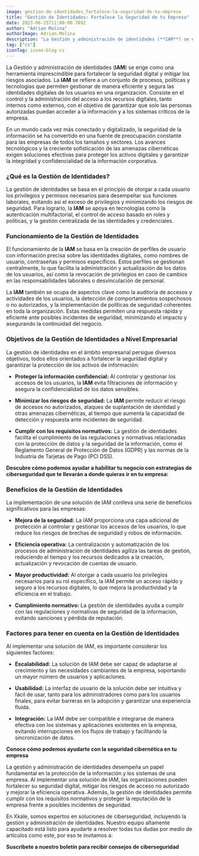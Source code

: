 ```yaml
---
image: gestion-de-identidades_fortalece-la-seguridad-de-tu-empresa
title: "Gestión de Identidades: Fortalece la Seguridad de tu Empresa"
date: 2023-06-25T11:00:00.789Z
author: "Adrian Molina"
authorImage: Adrian-Molina
description: "La Gestión y administración de identidades (**IAM**) se erige como una herramienta imprescindible para fortalecer la seguridad digital y mitigar los riesgos asociados. La **IAM** se refiere a un conjunto de procesos, políticas y tecnologías que permiten gestionar de manera eficiente y segura las identidades digitales de los usuarios en una organización. "
tag: ["cs"]
iconTag: icono-blog-cs
---
```



La Gestión y administración de identidades (**IAM**) se erige como una herramienta imprescindible para fortalecer la seguridad digital y mitigar los riesgos asociados. La **IAM** se refiere a un conjunto de procesos, políticas y tecnologías que permiten gestionar de manera eficiente y segura las identidades digitales de los usuarios en una organización. Consiste en el control y la administración del acceso a los recursos digitales, tanto internos como externos, con el objetivo de garantizar que solo las personas autorizadas puedan acceder a la información y a los sistemas críticos de la empresa.

En un mundo cada vez más conectado y digitalizado, la seguridad de la información se ha convertido en una fuente de preocupación constante para las empresas de todos los tamaños y sectores. Los avances tecnológicos y la creciente sofisticación de las amenazas cibernéticas exigen soluciones efectivas para proteger los activos digitales y garantizar la integridad y confidencialidad de la información corporativa.

### ¿Qué es la Gestión de Identidades?
La gestión de identidades se basa en el principio de otorgar a cada usuario los privilegios y permisos necesarios para desempeñar sus funciones laborales, evitando así el exceso de privilegios y minimizando los riesgos de seguridad. Para lograrlo, la **IAM** se apoya en tecnologías como la autenticación multifactorial, el control de acceso basado en roles y políticas, y la gestión centralizada de las identidades y credenciales.

### Funcionamiento de la Gestión de Identidades
El funcionamiento de la **IAM** se basa en la creación de perfiles de usuario con información precisa sobre las identidades digitales, como nombres de usuario, contraseñas y permisos específicos. Estos perfiles se gestionan centralmente, lo que facilita la administración y actualización de los datos de los usuarios, así como la revocación de privilegios en caso de cambios en las responsabilidades laborales o desvinculación de personal.

La **IAM** también se ocupa de aspectos clave como la auditoría de accesos y actividades de los usuarios, la detección de comportamientos sospechosos o no autorizados, y la implementación de políticas de seguridad coherentes en toda la organización. Estas medidas permiten una respuesta rápida y eficiente ante posibles incidentes de seguridad, minimizando el impacto y asegurando la continuidad del negocio.

### Objetivos de la Gestión de Identidades a Nivel Empresarial
La gestión de identidades en el ámbito empresarial persigue diversos objetivos, todos ellos orientados a fortalecer la seguridad digital y garantizar la protección de los activos de información:

- **Proteger la información confidencial:** Al controlar y gestionar los accesos de los usuarios, la **IAM** evita filtraciones de información y asegura la confidencialidad de los datos sensibles.

- **Minimizar los riesgos de seguridad:** La **IAM** permite reducir el riesgo de accesos no autorizados, ataques de suplantación de identidad y otras amenazas cibernéticas, al tiempo que aumenta la capacidad de detección y respuesta ante incidentes de seguridad.

- **Cumplir con los requisitos normativos:** La gestión de identidades facilita el cumplimiento de las regulaciones y normativas relacionadas con la protección de datos y la seguridad de la información, como el Reglamento General de Protección de Datos (GDPR) y las normas de la Industria de Tarjetas de Pago (PCI DSS).

**Descubre cómo podemos ayudar a habilitar tu negocio con estrategias de ciberseguridad que te llevarán a donde quieras ir en tu empresa:**

<Link text="¡descubre cómo!" href="/ciberseguridad"/>

### Beneficios de la Gestión de Identidades
La implementación de una solución de IAM conlleva una serie de beneficios significativos para las empresas:

- **Mejora de la seguridad:** La IAM proporciona una capa adicional de protección al controlar y gestionar los accesos de los usuarios, lo que reduce los riesgos de brechas de seguridad y robos de información.

- **Eficiencia operativa:** La centralización y automatización de los procesos de administración de identidades agiliza las tareas de gestión, reduciendo el tiempo y los recursos dedicados a la creación, actualización y revocación de cuentas de usuario.

- **Mayor productividad:** Al otorgar a cada usuario los privilegios necesarios para su rol específico, la IAM permite un acceso rápido y seguro a los recursos digitales, lo que mejora la productividad y la eficiencia en el trabajo.

- **Cumplimiento normativo:** La gestión de identidades ayuda a cumplir con las regulaciones y normativas de seguridad de la información, evitando sanciones y pérdida de reputación.

### Factores para tener en cuenta en la Gestión de Identidades
Al implementar una solución de IAM, es importante considerar los siguientes factores:

- **Escalabilidad:** La solución de IAM debe ser capaz de adaptarse al crecimiento y las necesidades cambiantes de la empresa, soportando un mayor número de usuarios y aplicaciones.

- **Usabilidad:** La interfaz de usuario de la solución debe ser intuitiva y fácil de usar, tanto para los administradores como para los usuarios finales, para evitar barreras en la adopción y garantizar una experiencia fluida.

- **Integración:** La IAM debe ser compatible e integrarse de manera efectiva con los sistemas y aplicaciones existentes en la empresa, evitando interrupciones en los flujos de trabajo y facilitando la sincronización de datos.

**Conoce cómo podemos ayudarte con la seguridad cibernética en tu empresa**

<Link text="¡quiero saber cómo!" href="/ciberseguridad"/>

La gestión y administración de identidades desempeña un papel fundamental en la protección de la información y los sistemas de una empresa. Al implementar una solución de IAM, las organizaciones pueden fortalecer su seguridad digital, mitigar los riesgos de acceso no autorizado y mejorar la eficiencia operativa. Además, la gestión de identidades permite cumplir con los requisitos normativos y proteger la reputación de la empresa frente a posibles incidentes de seguridad.

En Xkale, somos expertos en soluciones de ciberseguridad, incluyendo la gestión y administración de identidades. Nuestro equipo altamente capacitado está listo para ayudarte a resolver todas tus dudas por medio de artículos como este, por eso te invitamos a:

**Suscríbete a nuestro boletín para recibir consejos de ciberseguridad**
